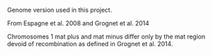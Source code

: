 Genome version used in this project.

From Espagne et al. 2008 and Grognet et al. 2014

Chromosomes 1 mat plus and mat minus differ only by the mat region devoid of recombination as defined in Grognet et al. 2014.